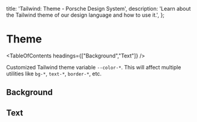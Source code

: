 
  title: 'Tailwind: Theme - Porsche Design System',
  description: 'Learn about the Tailwind theme of our design language and how to use it.',
};

# Theme

<TableOfContents headings={["Background","Text"]} />

Customized Tailwind theme variable `--color-*`. This will affect multiple utilities like `bg-*`, `text-*`, `border-*`, etc.

## Background

<ComponentStory story={themeStoryBackground} />

## Text

<ComponentStory story={themeStoryText} />